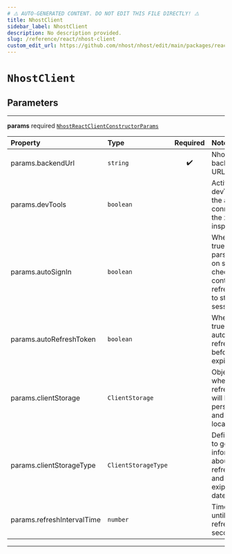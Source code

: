 ```yaml
---
# ⚠️ AUTO-GENERATED CONTENT. DO NOT EDIT THIS FILE DIRECTLY! ⚠️
title: NhostClient
sidebar_label: NhostClient
description: No description provided.
slug: /reference/react/nhost-client
custom_edit_url: https://github.com/nhost/nhost/edit/main/packages/react/src/client.ts#L6
---
```


# `NhostClient`

## Parameters

---

**<span className="parameter-name">params</span>** <span className="optional-status">required</span> [`NhostReactClientConstructorParams`](/reference/docgen/react/types/nhost-react-client-constructor-params)

| Property                                                                                               | Type                | Required | Notes                                                                                                             |
| :----------------------------------------------------------------------------------------------------- | :------------------ | :------: | :---------------------------------------------------------------------------------------------------------------- |
| <span className="parameter-name"><span className="light-grey">params.</span>backendUrl</span>          | `string`            |    ✔️    | Nhost backend URL.                                                                                                |
| <span className="parameter-name"><span className="light-grey">params.</span>devTools</span>            | `boolean`           |          | Activate devTools e.g. the ability to connect to the xstate inspector                                             |
| <span className="parameter-name"><span className="light-grey">params.</span>autoSignIn</span>          | `boolean`           |          | When set to true, will parse the url on startup to check if it contains a refresh token to start the session with |
| <span className="parameter-name"><span className="light-grey">params.</span>autoRefreshToken</span>    | `boolean`           |          | When set to true, will automatically refresh token before it expires                                              |
| <span className="parameter-name"><span className="light-grey">params.</span>clientStorage</span>       | `ClientStorage`     |          | Object where the refresh token will be persisted and read locally.                                                |
| <span className="parameter-name"><span className="light-grey">params.</span>clientStorageType</span>   | `ClientStorageType` |          | Define a way to get information about the refresh token and its exipration date.                                  |
| <span className="parameter-name"><span className="light-grey">params.</span>refreshIntervalTime</span> | `number`            |          | Time interval until token refreshes, in seconds                                                                   |

---

